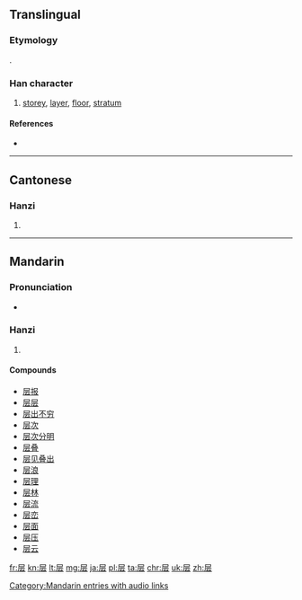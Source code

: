 {{also|層}}
==Translingual==
{{stroke order|strokes=7}}
{{ja-forms|[[層]]|层|[[層]]}}

===Etymology===
{{Han simp|層|f=曾|t=云}}.

===Han character===
{{Han char|rn=44|rad=尸|as=04|sn=7|four=|canj=尸一一戈 (SMMI)|ids=⿸[[尸]][[云]]}}

# [[storey]], [[layer]], [[floor]], [[stratum]]

====References====
* {{Han ref|kx=0300.241|hdz=20966.090|uh=5C42|ud=23618}}

----

==Cantonese==

===Hanzi===
{{yue-hanzi|jyut=|y=chang4|tra=層}}

# {{defn|lang=yue|sort=尸04}}

----

==Mandarin==

===Pronunciation===
* {{audio|zh-céng.ogg|audio}}

===Hanzi===
{{cmn-hanzi|tra=層|pin=[[céng]] ([[ceng2]])|wg=ts'eng<sup>2</sup>}}

# {{defn|lang=cmn|sort=尸04}}

====Compounds====
* [[层报]]
* [[层层]]
* [[层出不穷]]
* [[层次]]
* [[层次分明]]
* [[层叠]]
* [[层见叠出]]
* [[层浪]]
* [[层理]]
* [[层林]]
* [[层流]]
* [[层峦]]
* [[层面]]
* [[层压]]
* [[层云]]

[[Category:Mandarin entries with audio links]]

[[fr:层]]
[[kn:层]]
[[lt:层]]
[[mg:层]]
[[ja:层]]
[[pl:层]]
[[ta:层]]
[[chr:层]]
[[uk:层]]
[[zh:层]]